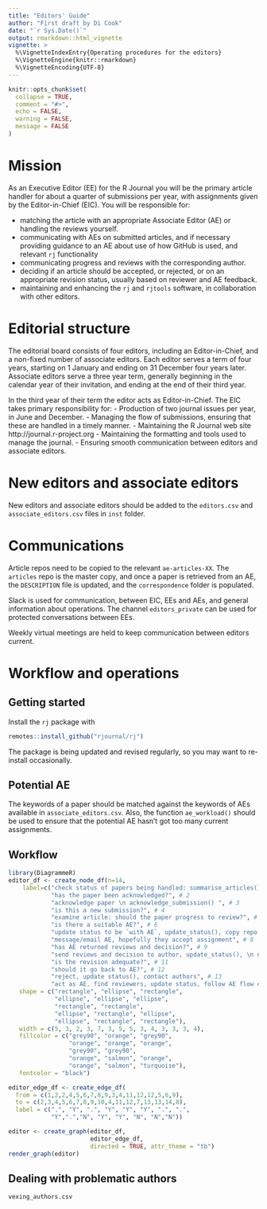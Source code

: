 ```yaml
---
title: "Editors' Guide"
author: "First draft by Di Cook"
date: "`r Sys.Date()`"
output: rmarkdown::html_vignette
vignette: >
  %\VignetteIndexEntry{Operating procedures for the editors}
  %\VignetteEngine{knitr::rmarkdown}
  %\VignetteEncoding{UTF-8}
---
```


```r
knitr::opts_chunk$set(
  collapse = TRUE,
  comment = "#>",
  echo = FALSE, 
  warning = FALSE,
  message = FALSE
)
```

# Mission

As an Executive Editor (EE) for the R Journal you will be the primary article handler for about a quarter of submissions per year, with  assignments given by the Editor-in-Chief (EIC). You will be responsible for:

- matching the article with an appropriate Associate Editor (AE) or handling the reviews yourself.
- communicating with AEs on submitted articles, and if necessary providing guidance to an AE about use of how GitHub is used, and relevant `rj` functionality
- communicating progress and reviews with the corresponding author.
- deciding if an article should be accepted, or rejected, or on an appropriate revision status, usually based on reviewer and AE feedback. 
- maintaining and enhancing the `rj` and `rjtools` software, in collaboration with other editors.

# Editorial structure

The editorial board consists of four editors, including an Editor-in-Chief, and a non-fixed number of associate editors. Each editor serves a term of four years, starting on 1 January and ending on 31 December four years later. Associate editors serve a three year term, generally beginning in the calendar year of their invitation, and ending at the end of their third year.

In the third year of their term the editor acts as Editor-in-Chief. The EIC takes primary responsibility for:
- Production of two journal issues per year, in June and December.
- Managing the flow of submissions, ensuring that these are handled in a timely manner.
- Maintaining the R Journal web site http://journal.r-project.org
- Maintaining the formatting and tools used to manage the journal.
- Ensuring smooth communication between editors and associate editors.

# New editors and associate editors

New editors and associate editors should be added to the `editors.csv` and `associate_editors.csv` files in `inst` folder.

# Communications

Article repos need to be copied to the relevant `ae-articles-XX`. The `articles` repo is the master copy, and once a paper is retrieved from an AE, the `DESCRIPTION` file is updated, and the `correspondence` folder is populated. 

Slack is used for communication, between EIC, EEs and AEs, and general information about operations. The channel `editors_private` can be used for protected conversations between EEs. 

Weekly virtual meetings are held to keep communication between editors current.

# Workflow and operations

## Getting started

Install the `rj` package with 

```r
remotes::install_github("rjournal/rj")
```

The package is being updated and revised regularly, so you may want to re-install occasionally.

## Potential AE

The keywords of a paper should be matched against the keywords of AEs available in `associate_editors.csv`. Also, the function `ae_workload()` should be used to ensure that the potential AE hasn't got too many current assignments.

## Workflow

```r
library(DiagrammeR)
editor_df <- create_node_df(n=14,  
    label=c("check status of papers being handled: summarise_articles()", # 1
            "has the paper been acknowledged?", # 2
            "acknowledge paper \n acknowledge_submission() ", # 3
            "is this a new submission?", # 4
            "examine article: should the paper progress to review?", # 5
            "is there a suitable AE?", # 6
            "update status to be `with AE`, update_status(), copy repo to AEs", # 7
            "message/email AE, hopefully they accept assignment", # 8
            "has AE returned reviews and decision?", # 9
            "send reviews and decision to author, update_status(), \n notify/thank AE about decision", # 10
            "is the revision adequate?", # 11
            "should it go back to AE?", # 12
            "reject, update status(), contact authors", # 13
            "act as AE, find reviewers, update status, follow AE flow chart"), # 14
   shape = c("rectangle", "ellipse", "rectangle", 
             "ellipse", "ellipse", "ellipse", 
             "rectangle", "rectangle", 
             "ellipse", "rectangle", "ellipse", 
             "ellipse", "rectangle", "rectangle"),
   width = c(5, 3, 2, 3, 7, 3, 5, 5, 3, 4, 3, 3, 3, 4),
   fillcolor = c("grey90", "orange", "grey90",  
                 "orange", "orange", "orange", 
                 "grey90", "grey90",
                 "orange", "salmon", "orange", 
                 "orange", "salmon", "turquoise"),
   fontcolor = "black")

editor_edge_df <- create_edge_df(
  from = c(1,2,2,4,5,6,7,8,9,3,4,11,12,12,5,6,9), 
  to = c(2,3,4,5,6,7,8,9,10,4,11,12,7,13,13,14,8), 
  label = c(".", "Y", ".", "Y", "Y", "Y", ".", ".",
            "Y",".","N", "Y", "Y", "N", "N","N"))

editor <- create_graph(editor_df, 
                       editor_edge_df, 
                       directed = TRUE, attr_theme = "tb")
render_graph(editor)
```

## Dealing with problematic authors

`vexing_authors.csv`
